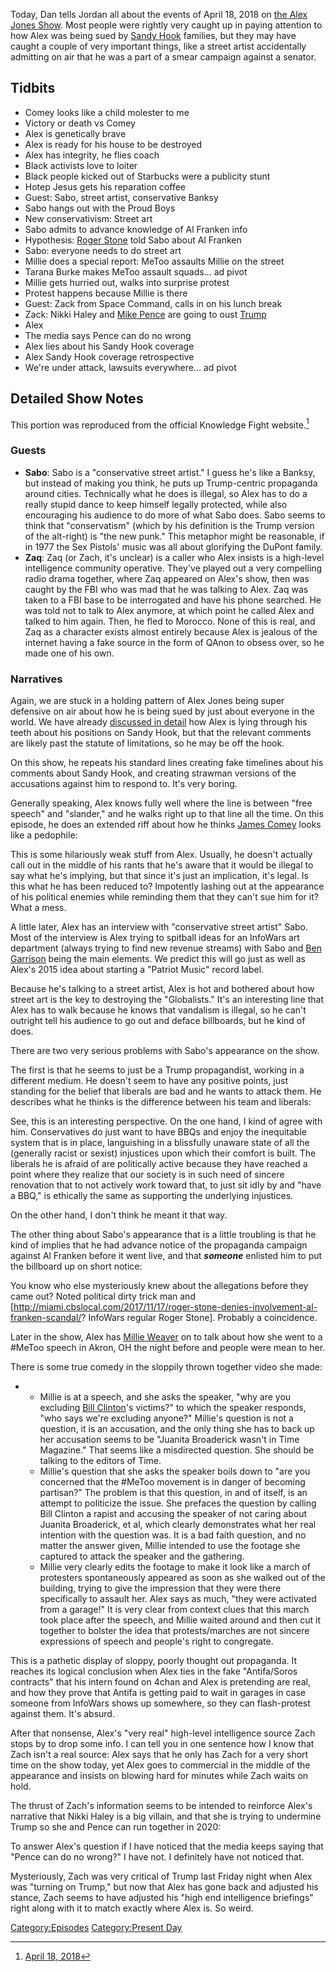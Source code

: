 {{DEFAULTSORT:
    #_EPISODE_0152:April 18, 2018
}}{{Episode
    | title           = April 18, 2018
    | caption         = Listen to this episode on [https://knowledgefight.libsyn.com/knowledge-fight-april-18-2018-0 Libsyn] [https://open.spotify.com/episode/2gmeWVBrdNEZ6LGsMr8PdB Spotify], Read the [[Transcript/152: April 18, 2018|Unofficial Transcript]]
    | episodeNumber   = 152
    | length          = 01:53:29
    | airDate         = April 20, 2018
    | coverageDate    = April 18, 2018
    | episodeType     = [[:Category:Present Day|Present Day]]
    | appearance      = [[James Comey]], [[Hotep Jesus]], [[Sabo]], [[Al Franken]], [[Millie Weaver]], [[Tarana Burke]], [[Zack from Space Command]], [[Nikki Haley]], [[Mike Pence]]
    | previousEpisode = [[151: April 16, 2018]]
    | nextEpisode     = [[153: More Mark Richards Fun]]
}}

{{Stub}}

Today, Dan tells Jordan all about the events of April 18, 2018 on [[The Alex Jones Show|the Alex Jones Show]]. Most people were rightly very caught up in paying attention to how Alex was being sued by [[The Sandy Hook Elementary Massacre|Sandy Hook]] families, but they may have caught a couple of very important things, like a street artist accidentally admitting on air that he was a part of a smear campaign against a senator.

==Tidbits==

*Comey looks like a child molester to me
*Victory or death vs Comey
*Alex is genetically brave
*Alex is ready for his house to be destroyed
*Alex has integrity, he flies coach
*Black activists love to loiter
*Black people kicked out of Starbucks were a publicity stunt
*Hotep Jesus gets his reparation coffee
*Guest: Sabo, street artist, conservative Banksy
*Sabo hangs out with the Proud Boys
*New conservativism: Street art
*Sabo admits to advance knowledge of Al Franken info
*Hypothesis: [[Roger Stone]] told Sabo about Al Franken
*Sabo: everyone needs to do street art
*Millie does a special report: MeToo assaults Millie on the street
*Tarana Burke makes MeToo assault squads... ad pivot
*Millie gets hurried out, walks into surprise protest
*Protest happens because Millie is there
*Guest: Zack from Space Command, calls in on his lunch break
*Zack: Nikki Haley and [[Mike Pence]] are going to oust [[Donald Trump|Trump]]
*Alex
*The media says Pence can do no wrong
*Alex lies about his Sandy Hook coverage
*Alex Sandy Hook coverage retrospective
*We're under attack, lawsuits everywhere... ad pivot

==Detailed Show Notes==

This portion was reproduced from the official Knowledge Fight website.<ref>[https://knowledgefight.com/the-past/2018/4/18/april-18-2018 April 18, 2018]</ref>

===Guests===

*'''Sabo''': Sabo is a "conservative street artist." I guess he's like a Banksy, but instead of making you think, he puts up Trump-centric propaganda around cities. Technically what he does is illegal, so Alex has to do a really stupid dance to keep himself legally protected, while also encouraging his audience to do more of what Sabo does. Sabo seems to think that "conservatism" (which by his definition is the Trump version of the alt-right) is "the new punk." This metaphor might be reasonable, if in 1977 the Sex Pistols' music was all about glorifying the DuPont family.
*'''Zaq''': Zaq (or Zach, it's unclear) is a caller who Alex insists is a high-level intelligence community operative. They've played out a very compelling radio drama together, where Zaq appeared on Alex's show, then was caught by the FBI who was mad that he was talking to Alex. Zaq was taken to a FBI base to be interrogated and have his phone searched. He was told not to talk to Alex anymore, at which point he called Alex and talked to him again. Then, he fled to Morocco. None of this is real, and Zaq as a character exists almost entirely because Alex is jealous of the internet having a fake source in the form of QAnon to obsess over, so he made one of his own.

===Narratives===

Again, we are stuck in a holding pattern of Alex Jones being super defensive on air about how he is being sued by just about everyone in the world. We have already [https://knowledgefight.com/business/2018/4/18/alex-jones-self-defense-about-sandy-hook-is-bullshit discussed in detail] how Alex is lying through his teeth about his positions on Sandy Hook, but that the relevant comments are likely past the statute of limitations, so he may be off the hook.

On this show, he repeats his standard lines creating fake timelines about his comments about Sandy Hook, and creating strawman versions of the accusations against him to respond to. It's very boring.

Generally speaking, Alex knows fully well where the line is between "free speech" and "slander," and he walks right up to that line all the time. On this episode, he does an extended riff about how he thinks [[James Comey]] looks like a pedophile:

This is some hilariously weak stuff from Alex. Usually, he doesn't actually call out in the middle of his rants that he's aware that it would be illegal to say what he's implying, but that since it's just an implication, it's legal. Is this what he has been reduced to? Impotently lashing out at the appearance of his political enemies while reminding them that they can't sue him for it? What a mess.

A little later, Alex has an interview with "conservative street artist" Sabo. Most of the interview is Alex trying to spitball ideas for an InfoWars art department (always trying to find new revenue streams) with Sabo and [[Ben Garrison]] being the main elements. We predict this will go just as well as Alex's 2015 idea about starting a "Patriot Music" record label.

Because he's talking to a street artist, Alex is hot and bothered about how street art is the key to destroying the "Globalists." It's an interesting line that Alex has to walk because he knows that vandalism is illegal, so he can't outright tell his audience to go out and deface billboards, but he kind of does.

There are two very serious problems with Sabo's appearance on the show.

The first is that he seems to just be a Trump propagandist, working in a different medium. He doesn't seem to have any positive points, just standing for the belief that liberals are bad and he wants to attack them. He describes what he thinks is the difference between his team and liberals:

See, this is an interesting perspective. On the one hand, I kind of agree with him. Conservatives do just want to have BBQs and enjoy the inequitable system that is in place, languishing in a blissfully unaware state of all the (generally racist or sexist) injustices upon which their comfort is built. The liberals he is afraid of are politically active because they have reached a point where they realize that our society is in such need of sincere renovation that to not actively work toward that, to just sit idly by and "have a BBQ," is ethically the same as supporting the underlying injustices.

On the other hand, I don't think he meant it that way.

The other thing about Sabo's appearance that is a little troubling is that he kind of implies that he had advance notice of the propaganda campaign against Al Franken before it went live, and that '''''someone''''' enlisted him to put the billboard up on short notice:

You know who else mysteriously knew about the allegations before they came out? Noted political dirty trick man and [http://miami.cbslocal.com/2017/11/17/roger-stone-denies-involvement-al-franken-scandal/? InfoWars regular Roger Stone]. Probably a coincidence.

Later in the show, Alex has [[Millie Weaver]] on to talk about how she went to a #MeToo speech in Akron, OH the night before and people were mean to her.

There is some true comedy in the sloppily thrown together video she made:

**Millie is at a speech, and she asks the speaker, "why are you excluding [[Bill Clinton]]'s victims?" to which the speaker responds, "who says we're excluding anyone?" Millie's question is not a question, it is an accusation, and the only thing she has to back up her accusation seems to be "Juanita Broaderick wasn't in Time Magazine." That seems like a misdirected question. She should be talking to the editors of Time.
**Millie's question that she asks the speaker boils down to "are you concerned that the #MeToo movement is in danger of becoming partisan?" The problem is that this question, in and of itself, is an attempt to politicize the issue. She prefaces the question by calling Bill Clinton a rapist and accusing the speaker of not caring about Juanita Broaderick, et al, which clearly demonstrates what her real intention with the question was. It is a bad faith question, and no matter the answer given, Millie intended to use the footage she captured to attack the speaker and the gathering.
**Millie very clearly edits the footage to make it look like a march of protesters spontaneously appeared as soon as she walked out of the building, trying to give the impression that they were there specifically to assault her. Alex says as much, "they were activated from a garage!" It is very clear from context clues that this march took place after the speech, and Millie waited around and then cut it together to bolster the idea that protests/marches are not sincere expressions of speech and people's right to congregate.

This is a pathetic display of sloppy, poorly thought out propaganda. It reaches its logical conclusion when Alex ties in the fake "Antifa/Soros contracts" that his intern found on 4chan and Alex is pretending are real, and how they prove that Antifa is getting paid to wait in garages in case someone from InfoWars shows up somewhere, so they can flash-protest against them. It's absurd.

After that nonsense, Alex's "very real" high-level intelligence source Zach stops by to drop some info. I can tell you in one sentence how I know that Zach isn't a real source: Alex says that he only has Zach for a very short time on the show today, yet Alex goes to commercial in the middle of the appearance and insists on blowing hard for minutes while Zach waits on hold.

The thrust of Zach's information seems to be intended to reinforce Alex's narrative that Nikki Haley is a big villain, and that she is trying to undermine Trump so she and Pence can run together in 2020:

To answer Alex's question if I have noticed that the media keeps saying that "Pence can do no wrong?" I have not. I definitely have not noticed that.

Mysteriously, Zach was very critical of Trump last Friday night when Alex was "turning on Trump," but now that Alex has gone back and adjusted his stance, Zach seems to have adjusted his "high end intelligence briefings" right along with it to match exactly where Alex is. So weird.

[[Category:Episodes]]
[[Category:Present Day]]
